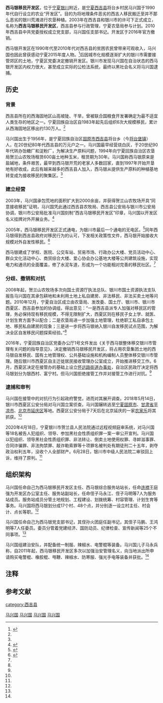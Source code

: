 '''西马银移民开发区'''，位于[[宁夏|宁夏]][[银川|银川]]附近，是[[宁夏|宁夏]][[西吉县|西吉县]]将台乡村民马兴国于1990年代自行设立的农业“开发区”。目的为将地理条件恶劣的西吉人移民搬迁至并不那么恶劣的银川荒滩进行农垦种植。2003年在西吉县和银川市的许可下正式成立，名称为'''西吉马银移民开发区'''，西吉县参与行政管理，宁夏农垦局参与计划。2010年西吉县中共党委授权成立党支部，马兴国任支部书记。开发区于2016年官方撤销。

西马银开发区在1990年代至2010年代对西吉县的贫困农民曾带来可观收入，马兴国也因此曾获感动宁夏2015年度人物。<ref>{{cite web |title=感动宁夏·2015年度人物颁奖盛典举行
|url=http://nx.people.com.cn/n2/2016/0730/c192482-28753407.html|website=人民网|accessdate=2020-08-10|date=2016-07-30}}</ref>后因城市化规模逐渐扩大的银川市需要接管郊区的土地，宁夏区党委决定撤销开发区。银川市发现马兴国在自治状态的西马银开发区内权力很大，甚至成立实际的公检法系统，最终以黑社会名义将马兴国逮捕。

==历史==
===背景===
西吉县所在的西海固地区山高坡陡、干旱，曾被联合国粮食开发署确定为最不适宜人类生存的地区之一。宁夏回族自治区自1983年起先后组织6次大规模移民，累计从西海固地区移出约130万人。<ref name=sina></ref>

马兴国出生于1956年，是宁夏回族自治区[[固原市|固原市]][[西吉县|西吉县]]将台乡（今[[将台堡镇|将台堡镇]]）人，在20世纪80年代西吉县的万元户{{NoteTag|指存款或者收入在10000元以上的家庭民户}}之一。马兴国最早经营烧白灰，于20世纪90年代转办饴糖厂和淀粉厂，为解决生产原料问题，1994年向宁夏回族自治区农垦局贺兰山农牧场租赁600亩土地种玉米，租赁期为30年。马兴国称西马银原来是盐碱地，条件艰苦，最早到西马银开荒的老家人多数回家，直到1997年开始开垦地有好收成，此后有越来越多的西吉县人加入，西马银从提供生产原料的种植基地转变成为接收移民的聚集区。<ref name=sina></ref>

===建立经营===
2003年，马兴国承包荒地的面积扩大到2000余亩，并获得贺兰山农牧场开具“同意接收移民”证明，马兴国凭此通过西吉县农牧局、西吉县公安局与银川市公安局协调，银川市公安局批准马兴国刻制“西吉马银移民开发区”印章，马兴国以开发区名义挂牌对外开展业务。<ref name=sina>{{cite web|title=宁夏西马银“独立王国”存在17年:自行挂牌 自封官职|url=http://news.sina.com.cn/c/2020-07-23/doc-iivhuipn4571862.shtml|website=新浪|accessdate=2020-08-03|date=2020-07-23|archive-date=2020-07-23|archive-url=https://web.archive.org/web/20200723145915/https://news.sina.com.cn/c/2020-07-23/doc-iivhuipn4571862.shtml|dead-url=no}}</ref>

2005年，西马银移民开发区正式通电，为银川市最后一个通电的无电区。<ref>{{cite web |title=银川市最后一个无电区现正式通电
|url=http://city.sina.com.cn/city/2005-10-09/57971.html|website=新浪|accessdate=2020-08-03|date=2005-10-09}}</ref>同年西马银得到西吉县政府对移民行为的认可，下发相关政策性文件，西马银开始接收大规模对外自发性移民。<ref name=n>{{Cite book | author = 聂延秋| title = 建构存在西马银自发移民社区实证探究 | location =  | publisher =  | date =  | language = zh-hans }}</ref>

西马银建成了学校、医院、公交车站、贸易市场、行政办公大楼、党员活动中心、群众文化活动中心、商贸综合大楼、爱心协会办公基地大楼等公共建筑设施，实现电力和通讯的全面覆盖，修了水泥车道，形成为一个功能相对完善的移民社区。<ref name=n></ref>

===分歧、撤销和对抗===
2008年起，贺兰山农牧场多次向国土资源厅执法总队、银川市国土资源执法支队报告马兴国在其承包耕地和未利用土地上私自建房、非法移民、非法买卖土地等问题。2010年12月，宁夏自治区成立由农垦局、发改委、国土厅、银川市、银川市西夏区、西吉县参加的协调组，得出意见：“一是西吉县派专人加强对移民区的管理，务必保持现有移民规模，不得无限制扩大，西夏区则在移民子女上学、就医、计划生育方面予以配合；二是农垦局进一步加强土地管理，杜绝职工私自承包土地、移民私自建房的现象；三是进一步将西马银纳入银川自发移民试点范围，为解决全区自发移民问题探索经验。”<ref name=sina></ref>

2016年，宁夏回族自治区党委办公厅1号文件发出《关于西马银整体移交银川市管理有关问题的指导意见》，决定撤销西马银移民开发区，将占用农垦集团土地的西马银自发移民、国有土地管理权、公共基础设施和机构编制人员整体移交银川市管理。随后银川市西夏区自主迁徙居民接收管理办公室成立，开始推进移交工作。6月，西夏区决定在接管办的基础上设立[[怀远路街道|怀远路街道办事处]]，自治区民政厅决定将西马银划分为银西村、富宁村。但马兴国拒绝接管工作并对接管工作进行对抗。<ref name=sina></ref>

===逮捕和审判===
马兴国在接管中的对抗行为引起政府警觉，进而对其展开调查。2018年5月14日，银川市西夏区公安分局对马兴国立案侦查。马兴国辗转逃至[[宁夏|宁夏]][[固原市|固原市]]、[[甘肃省|甘肃省]][[平凉市|平凉市]]、[[北京市|北京市]][[延庆区|延庆区]]等地。西夏区公安分局于7天后在北京延庆的一家[[农家乐|农家乐]]将其抓获。<ref name=sina></ref>

2020年4月18日，宁夏银川市贺兰县人民法院通过远程视频庭审系统，对马兴国等18名被告人犯组织、领导、参加黑社会性质组织罪一案一审公开宣判。马兴国以犯组织、领导黑社会性质组织罪、非法转让、倒卖土地使用权罪、寻衅滋事罪、合同诈骗罪、非法拘禁罪、敲诈勒索罪等十项罪名被判处有期徒刑二十五年，剥夺政治权利五年，没收个人全部财产。6月28日，银川市中级人民法院二审驳回上诉，维持了原判。<ref name=sina></ref>

==组织架构==
马兴国任命自己为西马银移民开发区主任、西马银综合服务站站长，任命[[连襟|连襟]]王庭强为开发区办公室主任、服务站副站长，任命侄子马永江、侄子马明等7人为服务站成员。服务站成员分管土地规划、工程建设、划拨统筹、村容管理、计划生育等事务。马兴国将西马银划分成17个村、48个点，并分别逐一设立村主任、村会计、点长等职。<ref name=sina></ref>

马兴国任命自己为西马银党支部书记，其侄孙火团庭任副书记，其侄子马鹏、王鸿明等7人任委员。委员分管着党建经济、国防动员、纪律检查、宣传新闻等25个不同事项。<ref name=sina></ref>

马兴国组建治安队，并配备统一制服、辣椒水、电警棍等装备。马兴国儿子马永兵称，自2011年起，西马银移民开发区多次以加强治安管理名义，向当地派出所申请购买电警棍、橡胶棍、甩鞭、辣椒水、防寒服、强光手电等装备并获批。<ref name=sina></ref>

== 注释 ==
{{NoteFoot}}

== 参考文献 ==
{{reflist|30em}}
[[category:西吉县|category:西吉县]]
[[Category:中华人民共和国组织、领导黑社会性质组织罪罪犯|马兴国]]
[[Category:中华人民共和国寻衅滋事罪罪犯|马兴国]]
[[Category:中华人民共和国合同诈骗罪罪犯|马兴国]]
[[Category:中华人民共和国非法拘禁罪罪犯|马兴国]]